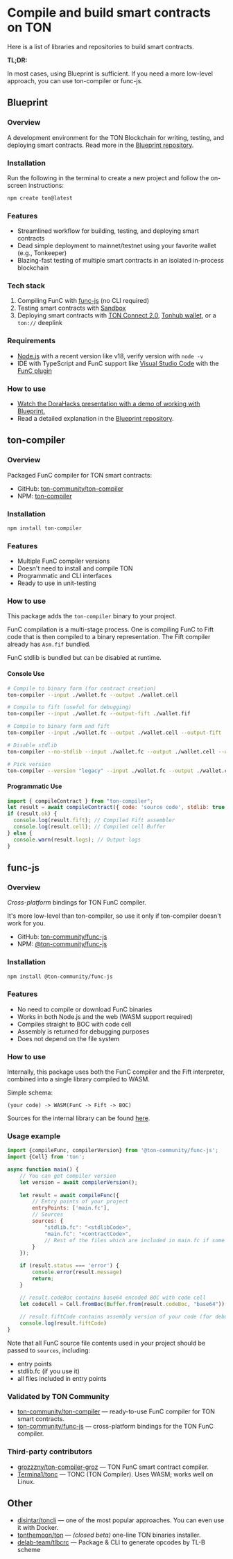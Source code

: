 
# Compile and build smart contracts on TON

Here is a list of libraries and repositories to build smart contracts.

**TL;DR:**

In most cases, using Blueprint is sufficient. If you need a more low-level approach, you can use ton-compiler or func-js.

## Blueprint

### Overview

A development environment for the TON Blockchain for writing, testing, and deploying smart contracts. Read more in the [Blueprint repository](https://github.com/ton-org/blueprint).

### Installation

Run the following in the terminal to create a new project and follow the on-screen instructions:

```bash
npm create ton@latest
```



### Features

- Streamlined workflow for building, testing, and deploying smart contracts
- Dead simple deployment to mainnet/testnet using your favorite wallet (e.g., Tonkeeper)
- Blazing-fast testing of multiple smart contracts in an isolated in-process blockchain

### Tech stack

1. Compiling FunC with [func-js](https://github.com/ton-community/func-js) (no CLI required)
2. Testing smart contracts with [Sandbox](https://github.com/ton-org/sandbox)
3. Deploying smart contracts with [TON Connect 2.0](https://github.com/ton-connect), [Tonhub wallet](https://tonhub.com/), or a `ton://` deeplink

### Requirements

- [Node.js](https://nodejs.org) with a recent version like v18, verify version with `node -v`
- IDE with TypeScript and FunC support like [Visual Studio Code](https://code.visualstudio.com/) with the [FunC plugin](https://marketplace.visualstudio.com/items?itemName=tonwhales.func-vscode)

### How to use

- [Watch the DoraHacks presentation with a demo of working with Blueprint.](https://www.youtube.com/watch?v=5ROXVM-Fojo)
- Read a detailed explanation in the [Blueprint repository](https://github.com/ton-org/blueprint#create-a-new-project).

## ton-compiler

### Overview

Packaged FunC compiler for TON smart contracts:

- GitHub: [ton-community/ton-compiler](https://github.com/ton-community/ton-compiler)
- NPM: [ton-compiler](https://www.npmjs.com/package/ton-compiler)

### Installation

```bash npm2yarn
npm install ton-compiler
```

### Features

- Multiple FunC compiler versions
- Doesn't need to install and compile TON
- Programmatic and CLI interfaces
- Ready to use in unit-testing

### How to use

This package adds the `ton-compiler` binary to your project.

FunC compilation is a multi-stage process. One is compiling FunC to Fift code that is then compiled to a binary representation. The Fift compiler already has `Asm.fif` bundled.

FunC stdlib is bundled but can be disabled at runtime.

#### Console Use

```bash
# Compile to binary form (for contract creation)
ton-compiler --input ./wallet.fc --output ./wallet.cell

# Compile to fift (useful for debugging)
ton-compiler --input ./wallet.fc --output-fift ./wallet.fif

# Compile to binary form and fift
ton-compiler --input ./wallet.fc --output ./wallet.cell --output-fift ./wallet.fif

# Disable stdlib
ton-compiler --no-stdlib --input ./wallet.fc --output ./wallet.cell --output-fift ./wallet.fif

# Pick version
ton-compiler --version "legacy" --input ./wallet.fc --output ./wallet.cell --output-fift ./wallet.fif
```

#### Programmatic Use

```javascript
import { compileContract } from "ton-compiler";
let result = await compileContract({ code: 'source code', stdlib: true, version: 'latest' });
if (result.ok) {
  console.log(result.fift); // Compiled Fift assembler
  console.log(result.cell); // Compiled cell Buffer
} else {
  console.warn(result.logs); // Output logs
}
```

## func-js

### Overview

_Cross-platform_ bindings for TON FunC compiler.

It's more low-level than ton-compiler, so use it only if ton-compiler doesn't work for you.

- GitHub: [ton-community/func-js](https://github.com/ton-community/func-js)
- NPM: [@ton-community/func-js](https://www.npmjs.com/package/@ton-community/func-js)

### Installation

```bash npm2yarn
npm install @ton-community/func-js
```

### Features

- No need to compile or download FunC binaries
- Works in both Node.js and the web (WASM support required)
- Compiles straight to BOC with code cell
- Assembly is returned for debugging purposes
- Does not depend on the file system

### How to use

Internally, this package uses both the FunC compiler and the Fift interpreter, combined into a single library compiled to WASM.

Simple schema:

```text
(your code) -> WASM(FunC -> Fift -> BOC)
```

Sources for the internal library can be found [here](https://github.com/ton-blockchain/ton/tree/master/crypto/funcfiftlib).

### Usage example

```javascript
import {compileFunc, compilerVersion} from '@ton-community/func-js';
import {Cell} from 'ton';

async function main() {
    // You can get compiler version 
    let version = await compilerVersion();
    
    let result = await compileFunc({
        // Entry points of your project
        entryPoints: ['main.fc'],
        // Sources
        sources: {
            "stdlib.fc": "<stdlibCode>",
            "main.fc": "<contractCode>",
            // Rest of the files which are included in main.fc if some
        }
    });

    if (result.status === 'error') {
        console.error(result.message)
        return;
    }

    // result.codeBoc contains base64 encoded BOC with code cell 
    let codeCell = Cell.fromBoc(Buffer.from(result.codeBoc, "base64"))[0];
    
    // result.fiftCode contains assembly version of your code (for debug purposes)
    console.log(result.fiftCode)
}
```

Note that all FunC source file contents used in your project should be passed to `sources`, including:

- entry points
- stdlib.fc (if you use it)
- all files included in entry points

### Validated by TON Community

- [ton-community/ton-compiler](https://github.com/ton-community/ton-compiler) — ready-to-use FunC compiler for TON smart contracts.
- [ton-community/func-js](https://github.com/ton-community/func-js) — cross-platform bindings for the TON FunC compiler.

### Third-party contributors

- [grozzzny/ton-compiler-groz](https://github.com/grozzzny/ton-compiler-groz) — TON FunC smart contract compiler.
- [Termina1/tonc](https://github.com/Termina1/tonc) — TONC (TON Compiler). Uses WASM; works well on Linux.

## Other

- [disintar/toncli](https://github.com/disintar/toncli) — one of the most popular approaches. You can even use it with Docker.
- [tonthemoon/ton](https://github.com/tonthemoon/ton) — _(closed beta)_ one-line TON binaries installer.
- [delab-team/tlbcrc](https://github.com/delab-team/tlbcrc) — Package & CLI to generate opcodes by TL-B scheme

<Feedback />
